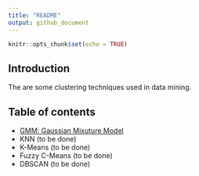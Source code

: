 ```yaml
---
title: "README"
output: github_document
---
```


```r
knitr::opts_chunk$set(echo = TRUE)
```

## Introduction

The are some clustering techniques used in data mining.

## Table of contents

* [GMM: Gaussian Mixuture Model](GMM.nb.html)
* KNN (to be done)
* K-Means (to be done) 
* Fuzzy C-Means (to be done)
* DBSCAN (to be done)